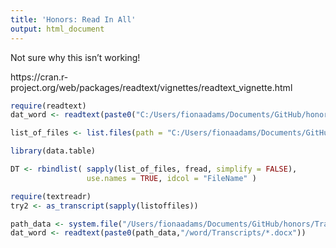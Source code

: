 ```yaml
---
title: 'Honors: Read In All'
output: html_document
---
```


Not sure why this isn't working!

https://cran.r-project.org/web/packages/readtext/vignettes/readtext_vignette.html

```r
require(readtext)
dat_word <- readtext(paste0("C:/Users/fionaadams/Documents/GitHub/honors/Transcripts", "/word/*.docx"))
```
```r
list_of_files <- list.files(path = "C:/Users/fionaadams/Documents/GitHub/honors/Transcripts", recursive = TRUE, pattern = "Transcript", full.names = TRUE)

library(data.table)

DT <- rbindlist( sapply(list_of_files, fread, simplify = FALSE),
                 use.names = TRUE, idcol = "FileName" )
```

```r
require(textreadr)
try2 <- as_transcript(sapply(listoffiles))
```
```r
path_data <- system.file("/Users/fionaadams/Documents/GitHub/honors/Transcripts", package = "readtext")
dat_word <- readtext(paste0(path_data,"/word/Transcripts/*.docx"))
```

